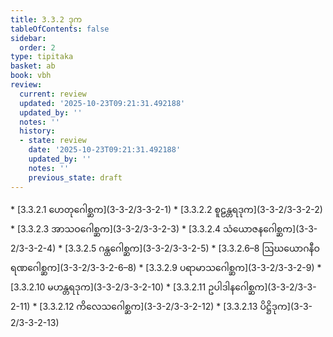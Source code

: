 ```yaml
---
title: 3.3.2 ဒုက
tableOfContents: false
sidebar:
  order: 2
type: tipitaka
basket: ab
book: vbh
review:
  current: review
  updated: '2025-10-23T09:21:31.492188'
  updated_by: ''
  notes: ''
  history:
  - state: review
    date: '2025-10-23T09:21:31.492188'
    updated_by: ''
    notes: ''
    previous_state: draft
---
```



<ReviewStatus review={frontmatter.review} showDetails={true} />

<HypothesisAnnotation frontmatter={frontmatter} />

<DynamicBreadcrumb />



<TableOfContents book="vbh" section="3.3.2">
* [3.3.2.1 ဟေတုဂေါစ္ဆက](3-3-2/3-3-2-1)
* [3.3.2.2 စူဠန္တရဒုက](3-3-2/3-3-2-2)
* [3.3.2.3 အာသဝဂေါစ္ဆက](3-3-2/3-3-2-3)
* [3.3.2.4 သံယောဇနဂေါစ္ဆက](3-3-2/3-3-2-4)
* [3.3.2.5 ဂန္ထဂေါစ္ဆက](3-3-2/3-3-2-5)
* [3.3.2.6–8 ဩဃယောဂနီဝရဏဂေါစ္ဆက](3-3-2/3-3-2-6–8)
* [3.3.2.9 ပရာမာသဂေါစ္ဆက](3-3-2/3-3-2-9)
* [3.3.2.10 မဟန္တရဒုက](3-3-2/3-3-2-10)
* [3.3.2.11 ဥပါဒါနဂေါစ္ဆက](3-3-2/3-3-2-11)
* [3.3.2.12 ကိလေသဂေါစ္ဆက](3-3-2/3-3-2-12)
* [3.3.2.13 ပိဋ္ဌိဒုက](3-3-2/3-3-2-13)
</TableOfContents>